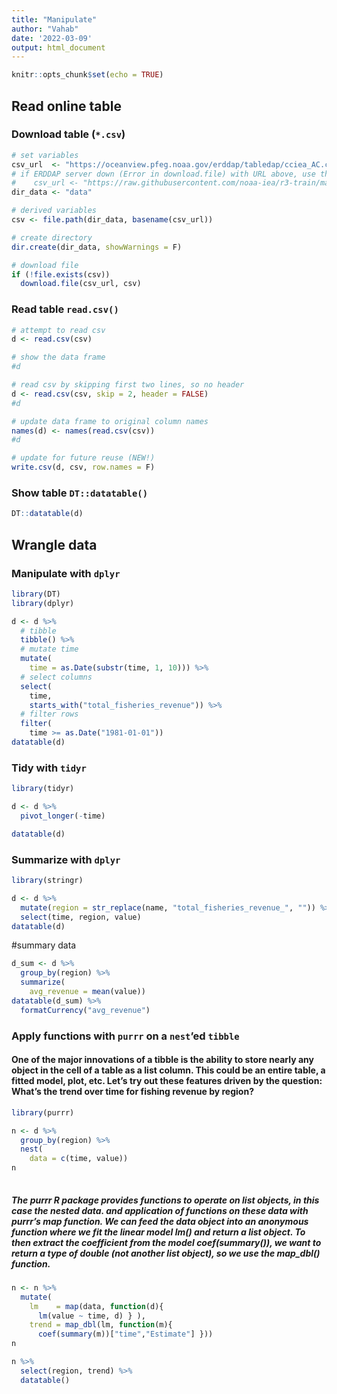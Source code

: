```yaml
---
title: "Manipulate"
author: "Vahab"
date: '2022-03-09'
output: html_document
---
```


```r
knitr::opts_chunk$set(echo = TRUE)
```

## Read online table

### Download table (`*.csv`)
```r
# set variables
csv_url  <- "https://oceanview.pfeg.noaa.gov/erddap/tabledap/cciea_AC.csv"
# if ERDDAP server down (Error in download.file) with URL above, use this:
#    csv_url <- "https://raw.githubusercontent.com/noaa-iea/r3-train/master/data/cciea_AC.csv"
dir_data <- "data"

# derived variables
csv <- file.path(dir_data, basename(csv_url))

# create directory
dir.create(dir_data, showWarnings = F)

# download file
if (!file.exists(csv))
  download.file(csv_url, csv)
```

### Read table `read.csv()`
```r
# attempt to read csv
d <- read.csv(csv)

# show the data frame
#d
```

```r
# read csv by skipping first two lines, so no header
d <- read.csv(csv, skip = 2, header = FALSE)
#d

# update data frame to original column names
names(d) <- names(read.csv(csv))
#d

# update for future reuse (NEW!)
write.csv(d, csv, row.names = F)
```
### Show table `DT::datatable()`
```r
DT::datatable(d)

```
## Wrangle data

### Manipulate with `dplyr`
```r
library(DT)
library(dplyr)

d <- d %>% 
  # tibble
  tibble() %>% 
  # mutate time
  mutate(
    time = as.Date(substr(time, 1, 10))) %>% 
  # select columns
  select(
    time, 
    starts_with("total_fisheries_revenue")) %>% 
  # filter rows
  filter(
    time >= as.Date("1981-01-01"))
datatable(d)
```
### Tidy with `tidyr`
```r
library(tidyr)

d <- d %>% 
  pivot_longer(-time)

datatable(d)
```
### Summarize with `dplyr`
```r
library(stringr)

d <- d %>% 
  mutate(region = str_replace(name, "total_fisheries_revenue_", "")) %>%
  select(time, region, value)
datatable(d)
```
#summary data
```r
d_sum <- d %>% 
  group_by(region) %>% 
  summarize(
    avg_revenue = mean(value))
datatable(d_sum) %>% 
  formatCurrency("avg_revenue")
```
### Apply functions with `purrr` on a `nest`'ed `tibble`
#### One of the major innovations of a tibble is the ability to store nearly any object in the cell of a table as a list column. This could be an entire table, a fitted model, plot, etc. Let’s try out these features driven by the question: What’s the trend over time for fishing revenue by region?
```r
library(purrr)

n <- d %>% 
  group_by(region) %>% 
  nest(
    data = c(time, value))
n
 
```
##### The purrr R package provides functions to operate on list objects, in this case the nested data. and application of functions on these data with purrr’s map function. We can feed the data object into an anonymous function where we fit the linear model lm() and return a list object. To then extract the coefficient from the model coef(summary()), we want to return a type of double (not another list object), so we use the map_dbl() function.
```r
n <- n %>% 
  mutate(
    lm    = map(data, function(d){
      lm(value ~ time, d) } ),
    trend = map_dbl(lm, function(m){
      coef(summary(m))["time","Estimate"] }))
n
```
```r
n %>% 
  select(region, trend) %>% 
  datatable()
```

